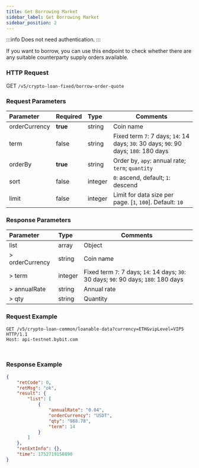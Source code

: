 ```yaml
---
title: Get Borrowing Market
sidebar_label: Get Borrowing Market
sidebar_position: 2
---
```

:::info
Does not need authentication.
:::

If you want to borrow, you can use this endpoint to check whether there are any suitable counterparty supply orders available.

### HTTP Request
GET `/v5/crypto-loan-fixed/borrow-order-quote`

### Request Parameters
| Parameter | Required | Type | Comments|
|:----- |:-------|:-----|------ |
|orderCurrency|**true**|string|Coin name|
|term |false|string |Fixed term `7`: 7 days; `14`: 14 days; `30`: 30 days; `90`: 90 days; `180`: 180 days|
|orderBy |**true**|string |Order by, `apy`: annual rate; `term`; `quantity`|
|sort |false |integer|`0`: ascend, default; `1`: descend|
|limit |false |integer|Limit for data size per page. [`1`, `100`]. Default: `10`|

### Response Parameters
| Parameter | Type | Comments|
|:----- |:-----|----- |
|list|array |Object |
|> orderCurrency|string |Coin name|
|> term|integer |Fixed term `7`: 7 days; `14`: 14 days; `30`: 30 days; `90`: 90 days; `180`: 180 days|
|> annualRate|string |Annual rate|
|> qty|string |Quantity|

### Request Example

<Tabs groupId="programming-languages">
<TabItem value="http" label="HTTP">

```http
GET /v5/crypto-loan-common/loanable-data?currency=ETH&vipLevel=VIP5 HTTP/1.1
Host: api-testnet.bybit.com
```

</TabItem>
<TabItem value="python" label="Python">

```python

```

</TabItem>

<TabItem value="Node" label="Node.js">

```n4js

```

</TabItem>
</Tabs>

### Response Example

```json
{
    "retCode": 0,
    "retMsg": "ok",
    "result": {
        "list": [
            {
                "annualRate": "0.04",
                "orderCurrency": "USDT",
                "qty": "988.78",
                "term": 14
            }
        ]
    },
    "retExtInfo": {},
    "time": 1752719158890
}
```

